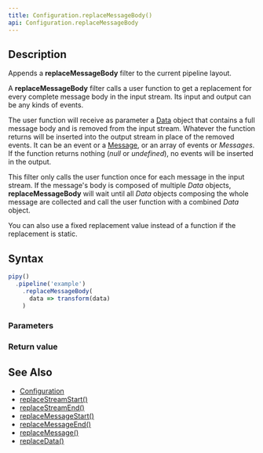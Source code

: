 ```yaml
---
title: Configuration.replaceMessageBody()
api: Configuration.replaceMessageBody
---
```


## Description

Appends a **replaceMessageBody** filter to the current pipeline layout.

A **replaceMessageBody** filter calls a user function to get a replacement for every complete message body in the input stream. Its input and output can be any kinds of events.

<FilterDiagram
  name="replaceMessageBody"
  input="Event"
  output="Event"
/>

The user function will receive as parameter a [Data](/reference/api/Data) object that contains a full message body and is removed from the input stream. Whatever the function returns will be inserted into the output stream in place of the removed events. It can be an event or a [Message](/reference/api/Message), or an array of events or _Messages_. If the function returns nothing (_null_ or _undefined_), no events will be inserted in the output.

This filter only calls the user function once for each message in the input stream. If the message's body is composed of multiple _Data_ objects, **replaceMessageBody** will wait until all _Data_ objects composing the whole message are collected and call the user function with a combined _Data_ object.

You can also use a fixed replacement value instead of a function if the replacement is static.

## Syntax

``` js
pipy()
  .pipeline('example')
    .replaceMessageBody(
      data => transform(data)
    )
```

### Parameters

<Parameters/>

### Return value

<ReturnValue/>

## See Also

* [Configuration](/reference/api/Configuration)
* [replaceStreamStart()](/reference/api/Configuration/replaceStreamStart)
* [replaceStreamEnd()](/reference/api/Configuration/replaceStreamEnd)
* [replaceMessageStart()](/reference/api/Configuration/replaceMessageStart)
* [replaceMessageEnd()](/reference/api/Configuration/replaceMessageEnd)
* [replaceMessage()](/reference/api/Configuration/replaceMessage)
* [replaceData()](/reference/api/Configuration/replaceData)
